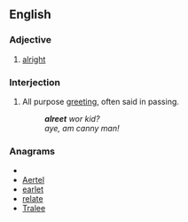==English==

===Adjective===
{{en-adj|-}}

# {{Geordie}} [[alright]]

===Interjection===
{{en-intj|pos=alreet?}}

# {{Geordie}} All purpose [[greeting]], often said in passing.
#: '''''alreet''' wor kid?''
#: ''aye, am canny man!''

===Anagrams===
* {{alphagram|aeelrt}}
* [[Aertel#English|Aertel]]
* [[earlet#English|earlet]]
* [[relate#English|relate]]
* [[Tralee#English|Tralee]]